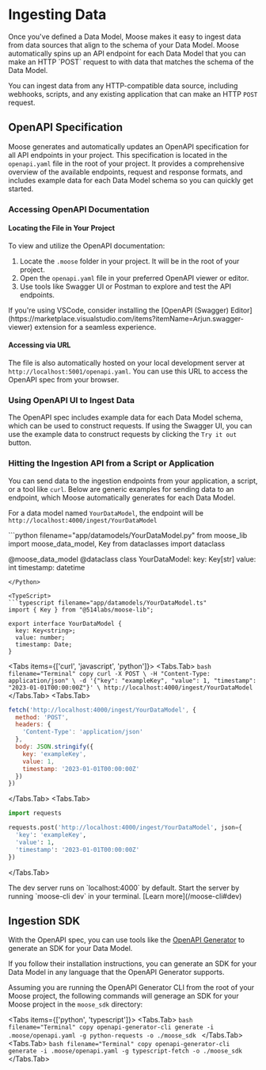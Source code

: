 
# Ingesting Data

<LanguageSwitcher />
Once you've defined a Data Model, Moose makes it easy to ingest data from data sources that align to the schema of your Data Model. Moose automatically spins up an API endpoint for each Data Model that you can make an HTTP `POST` request to with data that matches the schema of the Data Model.

You can ingest data from any HTTP-compatible data source, including webhooks, scripts, and any existing application that can make an HTTP `POST` request.


## OpenAPI Specification
Moose generates and automatically updates an OpenAPI specification for all API endpoints in your project. This specification is located in the `openapi.yaml` file in the root of your project. It provides a comprehensive overview of the available endpoints, request and response formats, and includes example data for each Data Model schema so you can quickly get started.

### Accessing OpenAPI Documentation


#### Locating the File in Your Project
To view and utilize the OpenAPI documentation:

1. Locate the `.moose` folder in your project. It will be in the root of your project.
2. Open the `openapi.yaml` file in your preferred OpenAPI viewer or editor.
3. Use tools like Swagger UI or Postman to explore and test the API endpoints.

<FileTree>
  <FileTree.Folder name=".moose" open>
    <FileTree.File name="openapi.yaml" />
  </FileTree.Folder>
  <FileTree.Folder name="app" open>
    <FileTree.Folder name="datamodels" />
    <FileTree.Folder name="functions" />
    <FileTree.Folder name="blocks" />
    <FileTree.Folder name="apis" />
    <FileTree.Folder name="scripts" />
  </FileTree.Folder>
</FileTree>

<Callout type="info" title="OpenAPI (Swagger) Editor">
  If you're using VSCode, consider installing the [OpenAPI (Swagger) Editor](https://marketplace.visualstudio.com/items?itemName=Arjun.swagger-viewer) extension for a seamless experience.
</Callout>

#### Accessing via URL
The file is also automatically hosted on your local development server at `http://localhost:5001/openapi.yaml`. You can use this URL to access the OpenAPI spec from your browser.

### Using OpenAPI UI to Ingest Data

The OpenAPI spec includes example data for each Data Model schema, which can be used to construct requests. If using the Swagger UI, you can use the example data to construct requests by clicking the `Try it out` button.

### Hitting the Ingestion API from a Script or Application

You can send data to the ingestion endpoints from your application, a script, or a tool like `curl`. Below are generic examples for sending data to an endpoint, which Moose automatically generates for each Data Model.

For a data model named `YourDataModel`, the endpoint will be `http://localhost:4000/ingest/YourDataModel`

<Python>
```python filename="app/datamodels/YourDataModel.py"
from moose_lib import moose_data_model, Key
from dataclasses import dataclass

@moose_data_model
@dataclass
class YourDataModel:
  key: Key[str]
  value: int
  timestamp: datetime
```
</Python>

<TypeScript>
```typescript filename="app/datamodels/YourDataModel.ts"
import { Key } from "@514labs/moose-lib";

export interface YourDataModel {
  key: Key<string>;
  value: number;
  timestamp: Date;
}
```
</TypeScript>

<Tabs items={['curl', 'javascript', 'python']}>
  <Tabs.Tab>
    ```bash filename="Terminal" copy
    curl -X POST \
      -H "Content-Type: application/json" \
      -d '{"key": "exampleKey", "value": 1, "timestamp": "2023-01-01T00:00:00Z"}' \
      http://localhost:4000/ingest/YourDataModel
    ```
  </Tabs.Tab>
  <Tabs.Tab>
  ```javascript filename="Your Javascript/Typescript App or Script" copy
  fetch('http://localhost:4000/ingest/YourDataModel', {
    method: 'POST',
    headers: {
      'Content-Type': 'application/json'
    },
    body: JSON.stringify({
      key: 'exampleKey',
      value: 1,
      timestamp: '2023-01-01T00:00:00Z'
    })
  })
  ```
  </Tabs.Tab>
  <Tabs.Tab>
  ```python filename="Your Python App or Script" copy
  import requests

  requests.post('http://localhost:4000/ingest/YourDataModel', json={
    'key': 'exampleKey',
    'value': 1,
    'timestamp': '2023-01-01T00:00:00Z'
  })
  ```
  </Tabs.Tab>
</Tabs>

<Callout type="warning" title="Ensure Your Development Server is Running">
  The dev server runs on `localhost:4000` by default. Start the server by running `moose-cli dev` in your terminal. [Learn more](/moose-cli#dev)
</Callout>


## Ingestion SDK

With the OpenAPI spec, you can use tools like the [OpenAPI Generator](https://openapi-generator.tech/) to generate an SDK for your Data Model. 

If you follow their installation instructions, you can generate an SDK for your Data Model in any language that the OpenAPI Generator supports.

Assuming you are running the OpenAPI Generator CLI from the root of your Moose project, the following commands will generage an SDK for your Moose project in the `moose_sdk` directory:

<Tabs items={['python', 'typescript']}>
  <Tabs.Tab>
    ```bash filename="Terminal" copy
    openapi-generator-cli generate -i .moose/openapi.yaml -g python-requests -o ./moose_sdk
    ```
  </Tabs.Tab>
  <Tabs.Tab>
    ```bash filename="Terminal" copy
    openapi-generator-cli generate -i .moose/openapi.yaml -g typescript-fetch -o ./moose_sdk
    ```
  </Tabs.Tab>
</Tabs>



